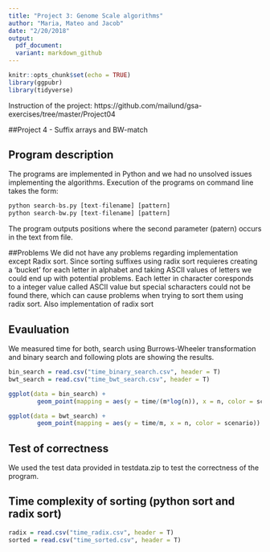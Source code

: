 ```yaml
---
title: "Project 3: Genome Scale algorithms"
author: "Maria, Mateo and Jacob"
date: "2/20/2018"
output:
  pdf_document:
  variant: markdown_github
---
```

```r
knitr::opts_chunk$set(echo = TRUE)
library(ggpubr)
library(tidyverse)
```
Instruction of the project: https://github.com/mailund/gsa-exercises/tree/master/Project04

##Project 4 - Suffix arrays and BW-match

## Program description

The programs are implemented in Python and we had no unsolved issues implementing the algorithms.
Execution of the programs on command line takes the form:

```r
python search-bs.py [text-filename] [pattern]
python search-bw.py [text-filename] [pattern]
```

The program outputs positions where the second parameter (patern) occurs in the text from file.

##Problems
We did not have any problems regarding implementation except Radix sort. Since sorting suffixes using radix sort requieres creating a 'bucket' for each letter in alphabet and taking ASCII values of letters we could end up with potential problems. Each letter in character coresponds to a integer value called ASCII value but special scharacters could not be found there, which can cause problems when trying to sort them using radix sort. Also implementation of radix sort 


## Evauluation
We measured time for both, search using Burrows-Wheeler transformation and binary search and following plots are showing the results.
```r
bin_search = read.csv("time_binary_search.csv", header = T)
bwt_search = read.csv("time_bwt_search.csv", header = T)

ggplot(data = bin_search) + 
        geom_point(mapping = aes(y = time/(m*log(n)), x = n, color = scenario))

ggplot(data = bwt_search) + 
        geom_point(mapping = aes(y = time/m, x = n, color = scenario))
```


## Test of correctness
We used the test data provided in testdata.zip to test the correctness of the program.

## Time complexity of sorting (python sort and radix sort)

```r

radix = read.csv("time_radix.csv", header = T)
sorted = read.csv("time_sorted.csv", header = T)

```



